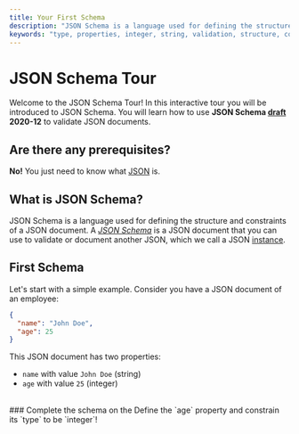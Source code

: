 ```yaml
---
title: Your First Schema 
description: "JSON Schema is a language used for defining the structure and constraints of a JSON document. A JSON Schema is a JSON document that you can use to validate or document another JSON, which we call a JSON instance. JSON Schema is particularly useful in scenarios where data needs to be validated against a predefined structure. This ensures data consistency and helps prevent errors in applications that consume or produce JSON data. It's also valuable for documenting the expected format of JSON data, making it easier for developers to understand and work with APIs and data structures. JSON Schema supports a wide range of validation rules, including data types, formats, ranges, and dependencies between properties."
keywords: "type, properties, integer, string, validation, structure, constraints"
---
```



# JSON Schema Tour
Welcome to the JSON Schema Tour! In this interactive tour you will be introduced to JSON Schema. You will learn how to use **JSON Schema [draft](https://json-schema.org/learn/glossary#draft) 2020-12** to validate JSON documents.


## Are there any prerequisites?
**No!** You just need to know what [JSON](https://www.mongodb.com/resources/languages/what-is-json) is.

## What is JSON Schema?

JSON Schema is a language used for defining the structure  and constraints of a JSON document.  A [_JSON Schema_](https://json-schema.org/learn/glossary#schema) is a JSON document that you can use to validate or document another JSON, which we call a JSON [instance](https://json-schema.org/learn/glossary#instance).

## First Schema 
Let's start with a simple example.
Consider you have a JSON document of an employee:
```json
{
  "name": "John Doe",
  "age": 25
}
```
 This JSON document has two properties:
 - `name` with value `John Doe` (string)
 - `age` with value `25` (integer)


<br/>
### Complete the schema on the <SideEditorLink text="right side!"/> 
Define the `age` property and constrain its `type` to be `integer`!